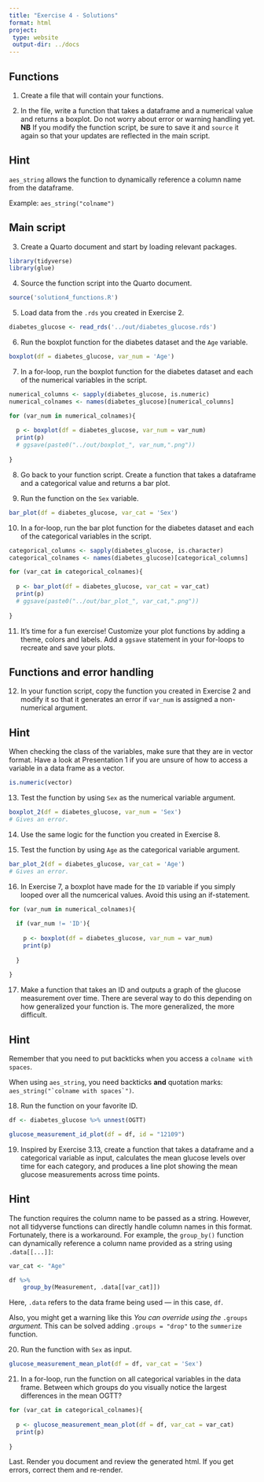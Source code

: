 ```yaml
---
title: "Exercise 4 - Solutions"
format: html
project:
 type: website
 output-dir: ../docs
---
```


## Functions

1. Create a file that will contain your functions. 

2. In the file, write a function that takes a dataframe and a numerical value and returns a boxplot. Do not worry about error or warning handling yet. **NB** If you modify the function script, be sure to save it and `source` it again so that your updates are reflected in the main script.

::: {.callout-tip collapse="true"}
## Hint

`aes_string` allows the function to dynamically reference a column name from the dataframe.

Example: `aes_string("colname")`

:::

## Main script

3. Create a Quarto document and start by loading relevant packages. 
```r
library(tidyverse)
library(glue)
```

4. Source the function script into the Quarto document. 
```r
source('solution4_functions.R')
```

5. Load data from the `.rds` you created in Exercise 2. 
```r
diabetes_glucose <- read_rds('../out/diabetes_glucose.rds')
```

6. Run the boxplot function for the diabetes dataset and the `Age` variable.
```r
boxplot(df = diabetes_glucose, var_num = 'Age')
```

7. In a for-loop, run the boxplot function for the diabetes dataset and each of the numerical variables in the script. 
```r
numerical_columns <- sapply(diabetes_glucose, is.numeric)
numerical_colnames <- names(diabetes_glucose)[numerical_columns]
```

```r
for (var_num in numerical_colnames){
  
  p <- boxplot(df = diabetes_glucose, var_num = var_num)
  print(p)
  # ggsave(paste0("../out/boxplot_", var_num,".png"))
  
}
```

8. Go back to your function script. Create a function that takes a dataframe and a categorical value and returns a bar plot.

9. Run the function on the `Sex` variable. 
```r
bar_plot(df = diabetes_glucose, var_cat = 'Sex')
```

10. In a for-loop, run the bar plot function for the diabetes dataset and each of the categorical variables in the script.
```r
categorical_columns <- sapply(diabetes_glucose, is.character)
categorical_colnames <- names(diabetes_glucose)[categorical_columns]
```

```r
for (var_cat in categorical_colnames){
  
  p <- bar_plot(df = diabetes_glucose, var_cat = var_cat)
  print(p)
  # ggsave(paste0("../out/bar_plot_", var_cat,".png"))
  
}
```

11. It's time for a fun exercise! Customize your plot functions by adding a theme, colors and labels. Add a `ggsave` statement in your for-loops to recreate and save your plots.

## Functions and error handling 

12. In your function script, copy the function you created in Exercise 2 and modify it so that it generates an error if `var_num` is assigned a non-numerical argument. 

::: {.callout-tip collapse="true"}
## Hint

When checking the class of the variables, make sure that they are in vector format. Have a look at Presentation 1 if you are unsure of how to access a variable in a data frame as a vector. 

```r
is.numeric(vector)
```

:::

13. Test the function by using `Sex` as the numerical variable argument.
```r
boxplot_2(df = diabetes_glucose, var_num = 'Sex')
# Gives an error.
```

14. Use the same logic for the function you created in Exercise 8.

15. Test the function by using `Age` as the categorical variable argument.
```r
bar_plot_2(df = diabetes_glucose, var_cat = 'Age')
# Gives an error.
```

16. In Exercise 7, a boxplot have made for the `ID` variable if you simply looped over all the numcerical values. Avoid this using an if-statement. 
```r
for (var_num in numerical_colnames){
  
  if (var_num != 'ID'){
    
    p <- boxplot(df = diabetes_glucose, var_num = var_num)
    print(p)
    
  }
  
}
```

17. Make a function that takes an ID and outputs a graph of the glucose measurement over time. There are several way to do this depending on how generalized your function is. The more generalized, the more difficult. 

::: {.callout-tip collapse="true"}
## Hint

Remember that you need to put backticks when you access a `colname with spaces`. 

When using `aes_string`, you need backticks **and** quotation marks: ``aes_string("`colname with spaces`")``. 

:::

18. Run the function on your favorite ID. 
```r
df <- diabetes_glucose %>% unnest(OGTT)

glucose_measurement_id_plot(df = df, id = "12109")
```

19. Inspired by Exercise 3.13, create a function that takes a dataframe and a categorical variable as input, calculates the mean glucose levels over time for each category, and produces a line plot showing the mean glucose measurements across time points.

::: {.callout-tip collapse="true"}
## Hint

The function requires the column name to be passed as a string. However, not all tidyverse functions can directly handle column names in this format. Fortunately, there is a workaround. For example, the `group_by()` function can dynamically reference a column name provided as a string using `.data[[...]]`:
```r
var_cat <- "Age"

df %>% 
    group_by(Measurement, .data[[var_cat]])
```

Here, `.data` refers to the data frame being used — in this case, `df`.

Also, you might get a warning like this *You can override using the* `.groups` *argument.* This can be solved adding `.groups = "drop"` to the `summerize` function. 

:::

20. Run the function with `Sex` as input. 
```r
glucose_measurement_mean_plot(df = df, var_cat = 'Sex')
```

21. In a for-loop, run the function on all categorical variables in the data frame. Between which groups do you visually notice the largest differences in the mean OGTT?
```r
for (var_cat in categorical_colnames){
  
  p <- glucose_measurement_mean_plot(df = df, var_cat = var_cat)
  print(p)
  
}
```


Last. Render you document and review the generated html. If you get errors, correct them and re-render. 
